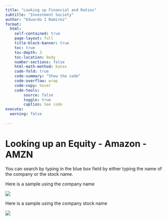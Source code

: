 ```yaml
---
title: "Looking up Financial and Ratios"
subtitle: "Investment Society"
author: "Eduardo I Ramirez"
format:
  html:
    self-contained: true
    page-layout: full
    title-block-banner: true
    toc: true
    toc-depth: 3
    toc-location: body
    number-sections: false
    html-math-method: katex
    code-fold: true
    code-summary: "Show the code"
    code-overflow: wrap
    code-copy: hover
    code-tools:
        source: false
        toggle: true
        caption: See code
execute: 
  warning: false
    
---
```


# Looking up an Equity - Amazon - AMZN


You can search by typing in the blue box field by either typing the name of the company or the stock name.

Here is a sample using the company name

![](https://raw.githubusercontent.com/1Ramirez7/Portfolio_/main/Images/SS/1_searching%20equity.png)


Here is a sample using the company stock name

![](https://raw.githubusercontent.com/1Ramirez7/Portfolio_/main/Images/SS/2_searching%20equity%202.png)

